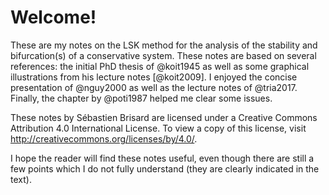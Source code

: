 # Welcome!

These are my notes on the LSK method for the analysis of the stability and bifurcation(s) of a conservative
system. These notes are based on several references: the initial PhD thesis of @koit1945 as well as some graphical
illustrations from his lecture notes [@koit2009]. I enjoyed the concise presentation of @nguy2000 as well as the lecture
notes of @tria2017. Finally, the chapter by @poti1987 helped me clear some issues.

These notes by Sébastien Brisard are licensed under a Creative Commons Attribution 4.0 International License. To view a
copy of this license, visit [http://creativecommons.org/licenses/by/4.0/](http://creativecommons.org/licenses/by/4.0/).

I hope the reader will find these notes useful, even though there are still a few points which I do not fully understand
(they are clearly indicated in the text).

<!-- Local Variables: -->
<!-- fill-column: 120 -->
<!-- End: -->
